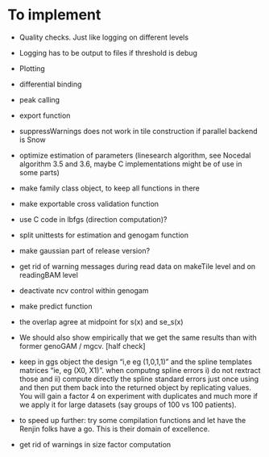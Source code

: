 # To implement

- Quality checks. Just like logging on different levels
- Logging has to be output to files if threshold is debug
- Plotting
- differential binding
- peak calling
- export function
- suppressWarnings does not work in tile construction if parallel backend is Snow
- optimize estimation of parameters (linesearch algorithm, see Nocedal algorithm 3.5 and 3.6, maybe C implementations might be of use in some parts)
- make family class object, to keep all functions in there
- make exportable cross validation function
- use C code in lbfgs (direction computation)?
- split unittests for estimation and genogam function
- make gaussian part of release version?
- get rid of warning messages during read data on makeTile level and on readingBAM level
- deactivate ncv control within genogam
- make predict function
- the overlap agree at midpoint for s(x) and se_s(x)
- We should also show empirically that we get the same results than with former genoGAM / mgcv. [half check]
- keep in ggs object the design "i,e eg  (1,0,1,1)" and the spline templates matrices "ie, eg (X0, X1)".
when computng spline errors i) do not rextract those and ii) compute directly the spline standard errors just once using and then put them back into the returned object by replicating values. You will gain a factor 4 on experiment with duplicates and much more if we apply it for large datasets (say groups of 100 vs 100 patients).

- to speed up further: try some compilation functions and let have the Renjin folks have a go. This is their domain of excellence.

- get rid of warnings in size factor computation

